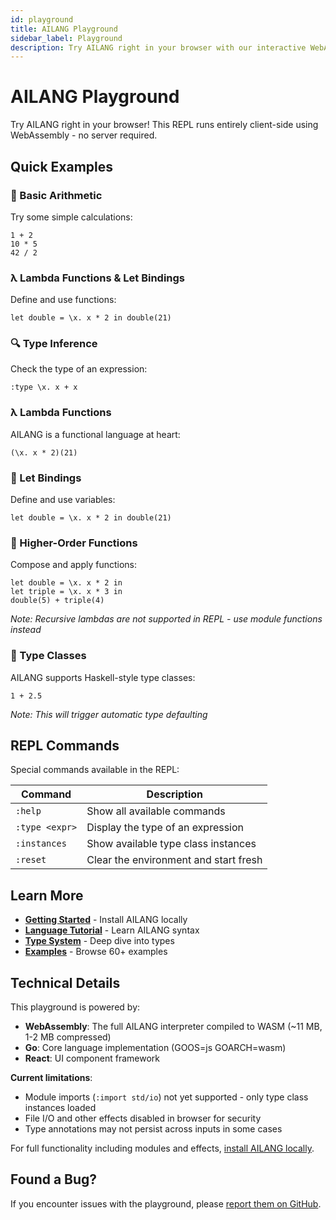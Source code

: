 ```yaml
---
id: playground
title: AILANG Playground
sidebar_label: Playground
description: Try AILANG right in your browser with our interactive WebAssembly REPL
---
```



# AILANG Playground

Try AILANG right in your browser! This REPL runs entirely client-side using WebAssembly - no server required.

<AilangRepl />

## Quick Examples

### 🔢 Basic Arithmetic
Try some simple calculations:
```
1 + 2
10 * 5
42 / 2
```

### λ Lambda Functions & Let Bindings
Define and use functions:
```
let double = \x. x * 2 in double(21)
```

### 🔍 Type Inference
Check the type of an expression:
```
:type \x. x + x
```

### λ Lambda Functions
AILANG is a functional language at heart:
```
(\x. x * 2)(21)
```

### 📝 Let Bindings
Define and use variables:
```
let double = \x. x * 2 in double(21)
```

### 🔁 Higher-Order Functions
Compose and apply functions:
```
let double = \x. x * 2 in
let triple = \x. x * 3 in
double(5) + triple(4)
```
*Note: Recursive lambdas are not supported in REPL - use module functions instead*

### 🔢 Type Classes
AILANG supports Haskell-style type classes:
```
1 + 2.5
```
*Note: This will trigger automatic type defaulting*

## REPL Commands

Special commands available in the REPL:

| Command | Description |
|---------|-------------|
| `:help` | Show all available commands |
| `:type <expr>` | Display the type of an expression |
| `:instances` | Show available type class instances |
| `:reset` | Clear the environment and start fresh |

## Learn More

- **[Getting Started](/docs/guides/getting-started)** - Install AILANG locally
- **[Language Tutorial](/docs/guides/language-tutorial)** - Learn AILANG syntax
- **[Type System](/docs/reference/type-system)** - Deep dive into types
- **[Examples](https://github.com/sunholo-data/ailang/tree/main/examples)** - Browse 60+ examples

## Technical Details

This playground is powered by:
- **WebAssembly**: The full AILANG interpreter compiled to WASM (~11 MB, 1-2 MB compressed)
- **Go**: Core language implementation (GOOS=js GOARCH=wasm)
- **React**: UI component framework

**Current limitations**:
- Module imports (`:import std/io`) not yet supported - only type class instances loaded
- File I/O and other effects disabled in browser for security
- Type annotations may not persist across inputs in some cases

For full functionality including modules and effects, [install AILANG locally](/docs/guides/getting-started).

## Found a Bug?

If you encounter issues with the playground, please [report them on GitHub](https://github.com/sunholo-data/ailang/issues).

